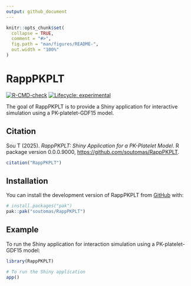 ```yaml
---
output: github_document
---
```


<!-- README.md is generated from README.Rmd. Please edit that file -->

```r
knitr::opts_chunk$set(
  collapse = TRUE,
  comment = "#>",
  fig.path = "man/figures/README-",
  out.width = "100%"
)
```

# RappPKPLT

<!-- badges: start -->
[![R-CMD-check](https://github.com/soutomas/RappPKPLT/actions/workflows/R-CMD-check.yaml/badge.svg)](https://github.com/soutomas/RappPKPLT/actions/workflows/R-CMD-check.yaml)
[![Lifecycle: experimental](https://img.shields.io/badge/lifecycle-experimental-orange.svg)](https://lifecycle.r-lib.org/articles/stages.html#experimental)
<!-- badges: end -->

The goal of RappPKPLT is to provide a Shiny application for interactive simulation using a PK-platelet-GDF15 model. 

## Citation

Sou T (2025). _RappPKPLT: Shiny Application for a PK-Platelet Model_. R package version 0.0.0.9000, <https://github.com/soutomas/RappPKPLT>.

```r
citation("RappPKPLT") 
```


## Installation

You can install the development version of RappPKPLT from [GitHub](https://github.com/) with:

``` r
# install.packages("pak")
pak::pak("soutomas/RappPKPLT")
```

## Example

To run the Shiny application for interaction simulation using a PK-platelet-GDF15 model:

```r 
library(RappPKPLT)

# To run the Shiny application
app()
```

